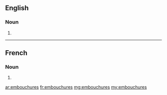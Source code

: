 ==English==

===Noun===
{{head|en|noun plural form}}

# {{plural of|embouchure|lang=en}}

----

==French==

===Noun===
{{head|fr|noun plural form|g=f}}

# {{plural of|embouchure|lang=fr}}

[[ar:embouchures]]
[[fr:embouchures]]
[[mg:embouchures]]
[[my:embouchures]]